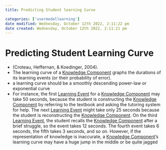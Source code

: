 ```yaml
---
title: Predicting Student learning Curve

categories: ['usermodellearning']
date modified: Wednesday, October 12th 2022, 2:11:22 pm
date created: Wednesday, October 12th 2022, 2:11:21 pm
---
```


# Predicting Student Learning Curve


- (Croteau, Heffernan, & Koedinger, 2004).
- The learning curve of a [Knowledge Component](Knowledge%20Component.qmd) graphs the durations of its learning events (or their probability of error).
- a learning curve should be a smoothly descending power-law or exponential curve
- For instance, the first [Learning Event](Learning%20Event.qmd) for a [Knowledge Component](Knowledge%20Component.qmd) may take 50 seconds, because the student is constructing the [Knowledge Component](Knowledge%20Component.qmd) by referring to the textbook and asking the tutoring system for help. The next [Learning Event](Learning%20Event.qmd) might take only 25 seconds because the student is reconstructing the [Knowledge Component](Knowledge%20Component.qmd). On the third [Learning Event](Learning%20Event.qmd), the student recalls the [Knowledge Component](Knowledge%20Component.qmd) after a brief struggle, so the event takes 12 seconds. The fourth event takes 6 seconds, the fifth takes 3 seconds, and so on. However, if the representation of knowledge is inaccurate, a [Knowledge Component](Knowledge%20Component.qmd)'s learning curve may have a huge jump in the middle or be quite jagged



